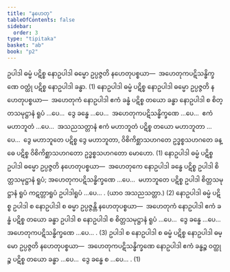 ```yaml
---
title: "နဟေတု"
tableOfContents: false
sidebar:
  order: 3
type: "tipitaka"
basket: "ab"
book: "p2"
---
```



<DynamicBreadcrumb />

<Division number="375" book="p2" e="ch" v="38" p="518">

<Paragraph number="3256" book="p2">
ဥပါဒါ ဓမ္မံ ပဋိစ္စ နောဥပါဒါ ဓမ္မော ဥပ္ပဇ္ဇတိ နဟေတုပစ္စယာ—  အဟေတုကပဋိသန္ဓိက္ခဏေ ဝတ္ထုံ ပဋိစ္စ နောဥပါဒါ ခန္ဓာ. (1)
</Paragraph>

<Paragraph number="3257" book="p2">
နောဥပါဒါ ဓမ္မံ ပဋိစ္စ နောဥပါဒါ ဓမ္မော ဥပ္ပဇ္ဇတိ နဟေတုပစ္စယာ—  အဟေတုကံ နောဥပါဒါ ဧကံ ခန္ဓံ ပဋိစ္စ တယော ခန္ဓာ နောဥပါဒါ စ စိတ္တသမုဋ္ဌာနံ ရူပံ …ပေ…  ဒွေ ခန္ဓေ …ပေ…  အဟေတုကပဋိသန္ဓိက္ခဏေ …ပေ…  ဧကံ မဟာဘူတံ …ပေ…  အသညသတ္တာနံ ဧကံ မဟာဘူတံ ပဋိစ္စ တယော မဟာဘူတာ …ပေ…  ဒွေ မဟာဘူတေ ပဋိစ္စ ဒွေ မဟာဘူတာ, ဝိစိကိစ္ဆာသဟဂတေ ဥဒ္ဓစ္စသဟဂတေ ခန္ဓေ ပဋိစ္စ ဝိစိကိစ္ဆာသဟဂတော ဥဒ္ဓစ္စသဟဂတော မောဟော. (1)
</Paragraph>

<Paragraph number="3258" book="p2">
နောဥပါဒါ ဓမ္မံ ပဋိစ္စ ဥပါဒါ ဓမ္မော ဥပ္ပဇ္ဇတိ နဟေတုပစ္စယာ—  အဟေတုကေ နောဥပါဒါ ခန္ဓေ ပဋိစ္စ ဥပါဒါ စိတ္တသမုဋ္ဌာနံ ရူပံ; အဟေတုကပဋိသန္ဓိက္ခဏေ …ပေ…  မဟာဘူတေ ပဋိစ္စ ဥပါဒါ စိတ္တသမုဋ္ဌာနံ ရူပံ ကဋတ္တာရူပံ ဥပါဒါရူပံ …ပေ… . (ယာဝ အသညသတ္တာ.) (2)
</Paragraph>

<Paragraph number="3259" book="p2">
နောဥပါဒါ ဓမ္မံ ပဋိစ္စ ဥပါဒါ စ နောဥပါဒါ စ ဓမ္မာ ဥပ္ပဇ္ဇန္တိ နဟေတုပစ္စယာ—  အဟေတုကံ နောဥပါဒါ ဧကံ ခန္ဓံ ပဋိစ္စ တယော ခန္ဓာ ဥပါဒါ စ နောဥပါဒါ စ စိတ္တသမုဋ္ဌာနံ ရူပံ …ပေ…  ဒွေ ခန္ဓေ …ပေ…  အဟေတုကပဋိသန္ဓိက္ခဏေ …ပေ… . (3)
</Paragraph>

<Paragraph number="3260" book="p2">
ဥပါဒါ စ နောဥပါဒါ စ ဓမ္မံ ပဋိစ္စ နောဥပါဒါ ဓမ္မော ဥပ္ပဇ္ဇတိ နဟေတုပစ္စယာ—  အဟေတုကပဋိသန္ဓိက္ခဏေ နောဥပါဒါ ဧကံ ခန္ဓဉ္စ ဝတ္ထုဉ္စ ပဋိစ္စ တယော ခန္ဓာ …ပေ…  ဒွေ ခန္ဓေ စ …ပေ… . (1)
</Paragraph>
</Division>